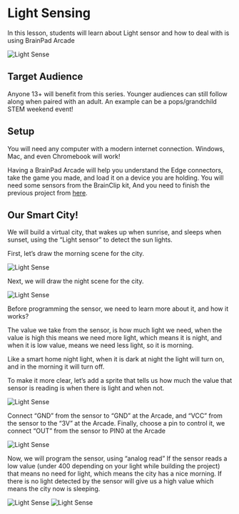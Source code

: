 # Light Sensing

In this lesson, students will learn about Light sensor and how to deal with is using BrainPad Arcade

![Light Sense](pathname:///img/res/arcade/light-sensor.png)


## Target Audience

Anyone 13+ will benefit from this series. Younger audiences can still follow along when paired with an adult. An example can be a pops/grandchild STEM weekend event!

## Setup

You will need any computer with a modern internet connection. Windows, Mac, and even Chromebook will work!

Having a BrainPad Arcade will help you understand the Edge connectors, take the game you made, and load it on a device you are holding. You will need some sensors from the BrainClip kit, And you need to finish the previous project from [here](/docs/resources/lessons/edge-pads).

## Our Smart City!

We will build a virtual city, that wakes up when sunrise, and sleeps when sunset, using the “Light sensor” to detect the sun lights.

First, let’s draw the morning scene for the city.

![Light Sense](pathname:///img/res/arcade/sl_3.png)

Next, we will draw the night scene for the city.

![Light Sense](pathname:///img/res/arcade/sl_4.png)

Before programming the sensor, we need to learn more about it, and how it works?

The value we take from the sensor, is how much light we need, when the value is high this means we need more light, which means it is night, and when it is low value, means we need less light, so it is morning.

Like a smart home night light, when it is dark at night the light will turn on, and in the morning it will turn off.

To make it more clear, let’s add a sprite that tells us how much the value that sensor is reading is when there is light and when not.

![Light Sense](pathname:///img/res/arcade/sl_5.png)

Connect “GND” from the sensor to “GND” at the Arcade, and “VCC” from the sensor to the “3V” at the Arcade.
Finally, choose a pin to control it, we connect “OUT” from the sensor to PIN0 at the Arcade

![Light Sense](pathname:///img/res/arcade/sl_6.png)


Now, we will program the sensor, using “analog read” If the sensor reads a low value (under 400 depending on your light while building the project) that means no need for light, which means the city has a nice morning. If there is no light detected by the sensor will give us a high value which means the city now is sleeping.

![Light Sense](pathname:///img/res/arcade/sl_7.png)
![Light Sense](pathname:///img/res/arcade/sl_8.gif)

